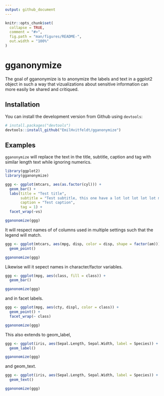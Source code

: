 ```yaml
---
output: github_document
---
```


<!-- README.md is generated from README.Rmd. Please edit that file -->

```r
knitr::opts_chunk$set(
  collapse = TRUE,
  comment = "#>",
  fig.path = "man/figures/README-",
  out.width = "100%"
)
```
# gganonymize

The goal of gganonymize is to anonymize the labels and text in a ggplot2 object in such a way that vizualizations about sensitive information can more easily be shared and critiqued. 

## Installation

You can install the development version from Github using `devtools`:

``` r
# install.packages("devtools")
devtools::install_github("EmilHvitfeldt/gganonymize")
```

## Examples

`gganonymize` will replace the text in the title, subtitle, caption and tag with similar length text while ignoring numerics.

```r
library(ggplot2)
library(gganonymize)

ggg <- ggplot(mtcars, aes(as.factor(cyl))) +
  geom_bar() +
  labs(title = "Test title",
       subtitle = "Test subtitle, this one have a lot lot lot lot lot more text then the rest",
       caption = "Test caption",
       tag = 1) +
  facet_wrap(~vs)

gganonomize(ggg)
```

It will respect names of of columns used in multiple settings such that the legend will match.

```r
ggg <- ggplot(mtcars, aes(mpg, disp, color = disp, shape = factor(am))) +
  geom_point()

gganonomize(ggg)
```

Likewise will it sepect names in character/factor variables.


```r
ggg <- ggplot(mpg, aes(class, fill = class)) +
  geom_bar()

gganonomize(ggg)
```

and in facet labels.

```r
ggg <- ggplot(mpg, aes(cty, displ, color = class)) +
  geom_point() +
  facet_wrap(~ class)

gganonomize(ggg)
```

This also extends to geom_label, 

```r
ggg <- ggplot(iris, aes(Sepal.Length, Sepal.Width, label = Species)) +
  geom_label()

gganonomize(ggg)
```

and geom_text.

```r
ggg <- ggplot(iris, aes(Sepal.Length, Sepal.Width, label = Species)) +
  geom_text()

gganonomize(ggg)
```


